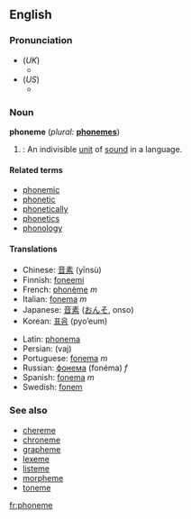 {{wikipedia}}
==English==
===Pronunciation===
*(''UK'')
**{{IPA|/ˈfəʊniːm/}}
*(''US'')
**{{IPA|/'foʊˌniːm/}}
<!--*fōn'ēm
*/"f@Uni:m/-->

===Noun===
'''phoneme''' (''plural:'' '''[[phonemes]]''')

#{{linguistics}}: An indivisible [[unit]] of [[sound]] in a language.

====Related terms====
*[[phonemic]]
*[[phonetic]]
*[[phonetically]]
*[[phonetics]]
*[[phonology]]

====Translations====
{{top}}
*Chinese: [[音素]] (yīnsù)
*Finnish: [[foneemi]]
*French: [[phonème]] ''m''
*Italian: [[fonema]] ''m''
*Japanese: [[音素]] ([[おんそ]], onso)
*Korean: [[표음]] (pyo’eum)
{{mid}}
*Latin: [[phonema]]
*Persian: {{FAchar|[[واج]]}} (vaj)
*Portuguese: [[fonema]] ''m''
*Russian: [[фонема]] (fonéma) ''f''
*Spanish: [[fonema]] ''m''
*Swedish: [[fonem]]
{{bottom}}

===See also===
*[[chereme]]
*[[chroneme]]
*[[grapheme]]
*[[lexeme]]
*[[listeme]]
*[[morpheme]]
*[[toneme]]

[[fr:phoneme]]